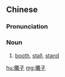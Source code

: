{{also|摊子}}
==Chinese==
{{zh-forms|s=摊子}}

===Pronunciation===
{{zh-pron
|m=tānzi
|c=taan1 zi2
|cat=n
}}

===Noun===
{{zh-noun}}

# [[booth]], [[stall]], [[stand]]

[[hu:攤子]]
[[mg:攤子]]